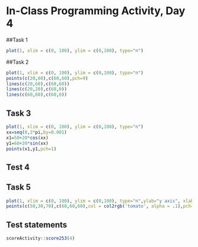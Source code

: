 # In-Class Programming Activity, Day 4

##Task 1
```r
plot(1, xlim = c(0, 100), ylim = c(0,100), type="n")
```

##Task 2
```r
plot(1, xlim = c(0, 100), ylim = c(0,100), type="n")
points(c(20,60),c(60,60),pch=9)
lines(c(20,60),c(60,60))
lines(c(20,20),c(60,0))
lines(c(60,60),c(60,0))
```

## Task 3
```r
plot(1, xlim = c(0, 100), ylim = c(0,100), type="n")
xx=seq(0,2*pi,by=0.001)
x1=50+20*cos(xx)
y1=60+20*sin(xx)
points(x1,y1,pch=1)
```

## Test 4

## Task 5
```r
plot(1, xlim = c(0, 100), ylim = c(0,100), type="n",ylab="y axis", xlab="x axis",xaxt ="n")
points(c(50,30,70),c(60,60,60),col = col2rgb('tomato', alpha = .1),pch=4)

```
## Test statements

```r
scoreActivity::score253(4)
```